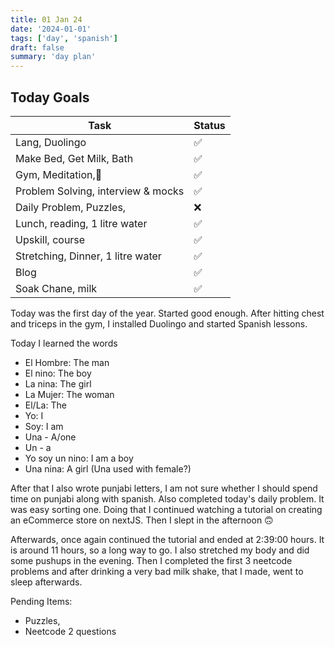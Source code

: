 ```yaml
---
title: 01 Jan 24
date: '2024-01-01'
tags: ['day', 'spanish']
draft: false
summary: 'day plan'
---
```


## Today Goals

| Task                               | Status |
| ---------------------------------- | ------ |
| Lang, Duolingo                     | ✅     |
| Make Bed, Get Milk, Bath           | ✅     |
| Gym, Meditation,🙏                 | ✅     |
| Problem Solving, interview & mocks | ✅     |
| Daily Problem, Puzzles,            | ❌     |
| Lunch, reading, 1 litre water      | ✅     |
| Upskill, course                    | ✅     |
| Stretching, Dinner, 1 litre water  | ✅     |
| Blog                               | ✅     |
| Soak Chane, milk                   | ✅     |

Today was the first day of the year. Started good enough.
After hitting chest and triceps in the gym, I installed Duolingo and started Spanish lessons.

Today I learned the words

- El Hombre: The man
- El nino: The boy
- La nina: The girl
- La Mujer: The woman
- El/La: The
- Yo: I
- Soy: I am
- Una - A/one
- Un - a
- Yo soy un nino: I am a boy
- Una nina: A girl (Una used with female?)

After that I also wrote punjabi letters, I am not sure whether I should spend time on punjabi along with spanish.
Also completed today's daily problem. It was easy sorting one.
Doing that I continued watching a tutorial on creating an eCommerce store on nextJS.
Then I slept in the afternoon 🙃

Afterwards, once again continued the tutorial and ended at 2:39:00 hours. It is around 11 hours, so a long way to go.
I also stretched my body and did some pushups in the evening.
Then I completed the first 3 neetcode problems and after drinking a very bad milk shake, that I made, went to sleep afterwards.

Pending Items:

- Puzzles,
- Neetcode 2 questions
